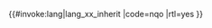 <includeonly>{{#invoke:lang|lang_xx_inherit
|code=nqo 
|rtl=yes
}}</includeonly><noinclude>
{{Documentation}}
</noinclude>
